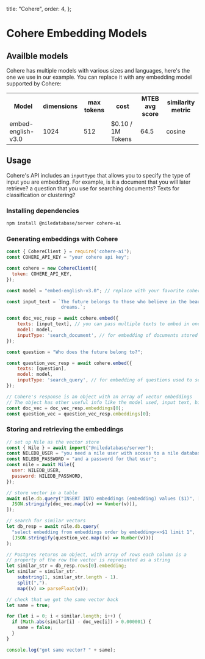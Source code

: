   title: "Cohere",
  order: 4,
};

# Cohere Embedding Models

## Availble models

Cohere has multiple models with various sizes and languages, here's the one we use in our example. 
You can replace it with any embedding model supported by Cohere:
<table suppressHydrationWarning>
  <tr>
    <th>Model</th>
    <th>dimensions</th>
    <th>max tokens</th>
    <th>cost</th>
    <th>MTEB avg score</th>
    <th>similarity metric</th>
  </tr>
  <tr>
    <td>embed-english-v3.0</td>
    <td>1024</td>
    <td>512</td>
    <td>$0.10 / 1M Tokens</td>
    <td>64.5</td>
    <td>cosine</td>
  </tr>
</table>

## Usage

Cohere's API includes an `inputType` that allows you to specify the type of input you are embedding. 
For example, is it a document that you will later retrieve? a question that you use for searching documents? 
Texts for classification or clustering? 

### Installing dependencies

```bash
npm install @niledatabase/server cohere-ai
```

### Generating embeddings with Cohere

```javascript
const { CohereClient } = require('cohere-ai');
const COHERE_API_KEY = "your cohere api key";

const cohere = new CohereClient({
  token: COHERE_API_KEY,
});

const model = "embed-english-v3.0"; // replace with your favorite cohere model

const input_text = `The future belongs to those who believe in the beauty of their 
                    dreams.`;

const doc_vec_resp = await cohere.embed({
    texts: [input_text], // you can pass multiple texts to embed in one batch call
    model: model,
    inputType: 'search_document', // for embedding of documents stored in pg_vector
});

const question = "Who does the future belong to?";

const question_vec_resp = await cohere.embed({
    texts: [question],
    model: model,
    inputType: 'search_query', // for embedding of questions used to search documents
});

// Cohere's response is an object with an array of vector embeddings
// The object has other useful info like the model used, input text, billing, etc.
const doc_vec = doc_vec_resp.embeddings[0];
const question_vec = question_vec_resp.embeddings[0];
```

### Storing and retrieving the embeddings

```javascript
// set up Nile as the vector store
const { Nile } = await import("@niledatabase/server");
const NILEDB_USER = "you need a nile user with access to a nile database";
const NILEDB_PASSWORD = "and a password for that user";
const nile = await Nile({
  user: NILEDB_USER,
  password: NILEDB_PASSWORD,
});

// store vector in a table
await nile.db.query("INSERT INTO embeddings (embedding) values ($1)", [
  JSON.stringify(doc_vec.map((v) => Number(v))),
]);

// search for similar vectors
let db_resp = await nile.db.query(
  "select embedding from embeddings order by embedding<=>$1 limit 1",
  [JSON.stringify(question_vec.map((v) => Number(v)))]
);

// Postgres returns an object, with array of rows each column is a
// property of the row the vector is represented as a string
let similar_str = db_resp.rows[0].embedding;
let similar = similar_str.
    substring(1, similar_str.length - 1).
    split(",").
    map((v) => parseFloat(v));

// check that we got the same vector back
let same = true;

for (let i = 0; i < similar.length; i++) {
  if (Math.abs(similar[i] - doc_vec[i]) > 0.000001) {
    same = false;
  }
}

console.log("got same vector? " + same);
```